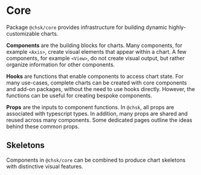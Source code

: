 
<Meta of={OverviewStories} />

# Core

Package `@chsk/core` provides infrastructure for building dynamic highly-customizable charts.

**Components** are the building blocks for charts.
Many components, for example `<Axis>`, create visual elements that appear within a chart. A few components, for example `<View>`, do not create visual output, but rather organize information for other components.

**Hooks** are functions that enable components to access chart state. For many use-cases, complete charts can be created with core components and add-on packages, without the need to use hooks directly. However, the functions can be useful for creating bespoke components.

**Props** are the inputs to component functions. In `@chsk`, all props are associated with typescript types. In addition, many props are shared and reused across many components. Some dedicated pages outline the ideas behind these common props.

## Skeletons

Components in `@chsk/core` can be combined to produce chart skeletons with distinctive visual features.

<Canvas of={OverviewStories.Default} />
<Canvas of={OverviewStories.Grid} />
<Canvas of={OverviewStories.InverseGrid} />
<Canvas of={OverviewStories.Boxed} />
<Canvas of={OverviewStories.BoxedWithGrid} />
<Canvas of={OverviewStories.SmallLabels} />
